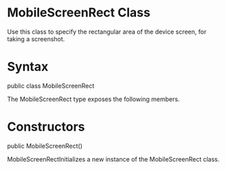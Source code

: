 ﻿# MobileScreenRect Class

Use this class to specify the rectangular area of the device screen, for taking a screenshot.

# 



# Syntax

public class MobileScreenRect

The MobileScreenRect type exposes the following members.

# Constructors

public MobileScreenRect()

MobileScreenRectInitializes a new instance of the MobileScreenRect
                        class.
